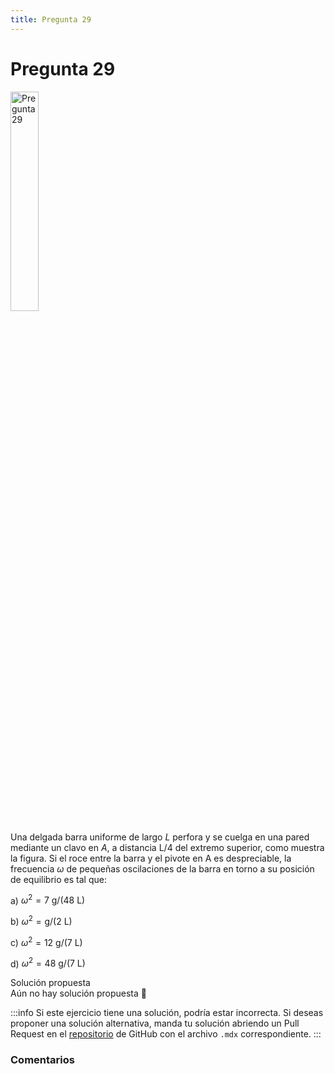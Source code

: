 ```yaml
---
title: Pregunta 29
---
```



# Pregunta 29

<Image
  src="science/dynamics/exercises/2017-1/p29/image.png"
  alt="Pregunta 29"
  width="30%"
/>

Una delgada barra uniforme de largo $L$ perfora y se cuelga en una pared mediante un clavo en $A$, a distancia $\mathrm{L} / 4$ del extremo superior, como muestra la figura. Si el roce entre la barra y el pivote en A es despreciable, la frecuencia $\omega$ de pequeñas oscilaciones de la barra en torno a su posición de equilibrio es tal que:

a) $\omega^2=7 \mathrm{~g} /(48 \mathrm{~L})$

b) $\omega^2=\mathrm{g} /(2 \mathrm{~L})$

c) $\omega^2=12 \mathrm{~g} /(7 \mathrm{~L})$

d) $\omega^2=48 \mathrm{~g} /(7 \mathrm{~L})$

<MDXDetails>
<summary>Solución propuesta</summary>

<div className="exercise">
Aún no hay solución propuesta 🥲
</div>

:::info
Si este ejercicio tiene una solución, podría estar incorrecta. Si deseas proponer una solución alternativa, manda tu solución abriendo
un Pull Request en el [repositorio](https://github.com/crow-rojas/apuntes-fundamentals/pulls) de GitHub con el archivo
`.mdx` correspondiente.
:::

</MDXDetails>

### Comentarios

<Disqus
  url="https://crow-rojas.github.io/apuntes-fundamentals/docs/science/dynamics/exercises/2017-1/p29"
  identifier="docs/science/dynamics/exercises/2017-1/p29"
  title="2017-1 Dinámica - Pregunta 29"
/>
